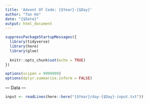 ```yaml
---
title: 'Advent Of Code: {$Year}-{$Day}'
author: "Tan Ho"
date: "{$Date}"
output: html_document
---
```


```r
suppressPackageStartupMessages({
  library(tidyverse)
  library(here)
  library(glue)
  
  knitr::opts_chunk$set(echo = TRUE)
})

options(scipen = 9999999)
options(dplyr.summarise.inform = FALSE)
```

--- Data ---

```r
input <- readLines(here::here("{$Year}/day-{$Day}-input.txt"))
```
